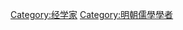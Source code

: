 {{Catnav|頁面分類|人类社会|儒家|儒學學者|经学家}}
{{Catnav|頁面分類|人物|各國人物|中国人|经学家}}

[[Category:经学家|Category:经学家]]
[[Category:明朝儒學學者|Category:明朝儒學學者]]